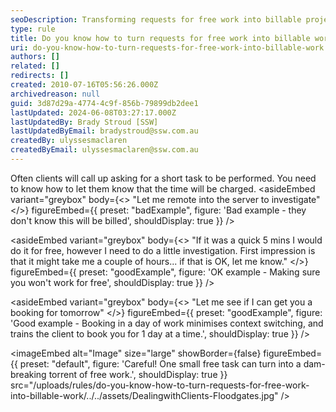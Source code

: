 ```yaml
---
seoDescription: Transforming requests for free work into billable projects requires setting clear expectations with clients and communicating the value of your expertise.
type: rule
title: Do you know how to turn requests for free work into billable work?
uri: do-you-know-how-to-turn-requests-for-free-work-into-billable-work
authors: []
related: []
redirects: []
created: 2010-07-16T05:56:26.000Z
archivedreason: null
guid: 3d87d29a-4774-4c9f-856b-79899db2dee1
lastUpdated: 2024-06-08T03:27:17.000Z
lastUpdatedBy: Brady Stroud [SSW]
lastUpdatedByEmail: bradystroud@ssw.com.au
createdBy: ulyssesmaclaren
createdByEmail: ulyssesmaclaren@ssw.com.au
---
```


Often clients will call up asking for a short task to be performed. You need to know how to let them know that the time will be charged.
<asideEmbed
  variant="greybox"
  body={<>
    "Let me remote into the server to investigate"
  </>}
  figureEmbed={{
    preset: "badExample",
    figure: 'Bad example - they don\'t know this will be billed',
    shouldDisplay: true
  }}
/>

<asideEmbed
  variant="greybox"
  body={<>
    "If it was a quick 5 mins I would do it for free, however I need to do a little investigation. First impression is that it might take me a couple of hours... if that is OK, let me know."
  </>}
  figureEmbed={{
    preset: "goodExample",
    figure: 'OK example - Making sure you won\'t work for free',
    shouldDisplay: true
  }}
/>

<asideEmbed
  variant="greybox"
  body={<>
    "Let me see if I can get you a booking for tomorrow"
  </>}
  figureEmbed={{
    preset: "goodExample",
    figure: 'Good example - Booking in a day of work minimises context switching, and trains the client to book you for 1 day at a time.',
    shouldDisplay: true
  }}
/>


<imageEmbed
  alt="Image"
  size="large"
  showBorder={false}
  figureEmbed={{
    preset: "default",
    figure: 'Careful! One small free task can turn into a dam-breaking torrent of free work.',
    shouldDisplay: true
  }}
  src="/uploads/rules/do-you-know-how-to-turn-requests-for-free-work-into-billable-work/../../assets/DealingwithClients-Floodgates.jpg"
/>
